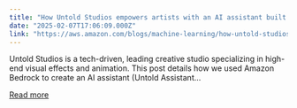 ```yaml
---
title: "How Untold Studios empowers artists with an AI assistant built on Amazon Bedrock"
date: "2025-02-07T17:06:09.000Z"
link: "https://aws.amazon.com/blogs/machine-learning/how-untold-studios-empowers-artists-with-an-ai-assistant-built-on-amazon-bedrock/"
---
```


Untold Studios is a tech-driven, leading creative studio specializing in high-end visual effects and animation. This post details how we used Amazon Bedrock to create an AI assistant (Untold Assistant...

[Read more](https://aws.amazon.com/blogs/machine-learning/how-untold-studios-empowers-artists-with-an-ai-assistant-built-on-amazon-bedrock/)
